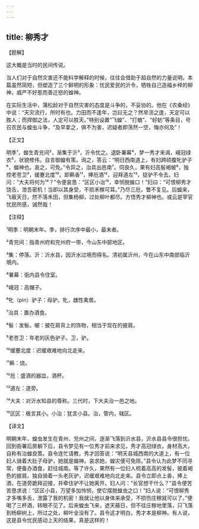 ```yaml
---
---
---
```

title: 柳秀才
---




【题解】


这大概是当时的民间传说。

当人们对于自然灾害还不能科学解释的时候，往往会借助于超自然的力量说明。本篇虽然简短，但塑造了三个鲜明的形象：忧民爱民的沂令，牺牲自己造福乡梓的柳神，威严不好惹而善迁怒的蝗神。

在实际生活中，蒲松龄对于自然灾害的态度是斗争的，不妥协的。他在《农桑经》中说：“天灾流行，所时有也。力田而不逢年，岂曰无之？然旱涝之逢，天定可以胜人；而捍御之法，人定可以胜天。”特别设置“飞蝗”、“打蝻”、“虸蚄”等条目，号召农民与蝗虫斗争，“及早拿之，俱不为害，迟疑者即荡然一空，悔亦何及”！

【正文】

明季¹，蝗生青兖间²，渐集于沂³，沂令忧之。退卧署幕⁴，梦一秀才来谒，峨冠绿衣⁵，状貌修伟，自言御蝗有策。询之，答云：“明日西南道上，有妇跨硕腹牝驴子⁶，蝗神也。哀之，可免。”令异之，治具出邑南⁷。伺良久，果有妇高髻褐帔⁸，独控老苍卫⁹，缓蹇北度¹⁰。即爇香¹¹，捧卮酒¹²，迎拜道左¹³，捉驴不令去。妇问：“大夫将何为¹⁴？”令便哀恳：“区区小治¹⁵，幸悯脱蝗口！”妇曰：“可恨柳秀才饶舌，泄吾密机！当即以其身受，不损禾稼可耳。”乃尽三卮，瞥不复见。后蝗来，飞蔽天日，然不落禾田，但集杨柳，过处柳叶都尽。方悟秀才柳神也。或云是宰官忧民所感，诚然哉！





【注释】


¹明季：明朝末年。季，排行次序中最小，最末者。

²青兖间：指青州府和兖州府一带，今山东中部地区。

³集：停落。沂：沂水县，因沂水过境而得名。清初属沂州，今在山东中南部临沂境内。

⁴署幕：衙内县令住室。

⁵峨冠：高帽子。

⁶牝（pìn）驴子：母驴。牝，雌性禽兽。

⁷治具：置办酒食。

⁸髻：发髻。帔：披在肩背上的饰物，相当于现在的披肩。

⁹老苍卫：年老的灰色驴子。卫，驴。

¹⁰缓蹇北度：迟缓艰难地向北走来。

¹¹爇：烧。

¹²卮：盛酒的器皿，酒杯。

¹³道左：道旁。

¹⁴大夫：对沂水知县的尊称。三代时，下大夫治一邑之地。

¹⁵区区：极言其小。小治：犹言小县。治，管内，辖区。





【译文】


明朝末年，蝗虫发生在青州、兖州之间，逐渐飞落到沂水县，沂水县县令很担忧。回到衙署后房躺下后，县令梦见有一位秀才前来求见，秀才高冠绿衣，身材高大，自称有治蝗良策。县令连忙请教，秀才回答说：“明天县城西南的大道上，有一位妇人骑着大肚子母驴，她就是蝗神。哀求她，蝗灾便可免除。”县令认为此梦不同寻常，便备办酒食，赶往城南。等了许久，果然有一位妇人梳着高高的发髻，披着褐色的披肩，独自骑着一头老灰驴，迟缓艰难地向北走来。县令立即点上香，捧上酒，在道旁跪拜迎接，并牵住驴不让她离开。妇人问：“长官想干什么？”县令便苦苦恳求说：“区区小县，万望多加怜悯，使它摆脱蝗虫之口！”妇人说：“可恨柳秀才多嘴多舌，泄露了我的机密！我就让他以身体来承受，不损伤庄稼就可以了。”便喝了三杯酒，转眼不见了。后来蝗虫飞来，遮天蔽日，但不往庄稼地里落，只飞落到杨柳树上，所过之处，柳叶全没有了。县令这才明白，秀才本是柳神。有人说，这是县令忧民感动上天的结果，真是这样的！